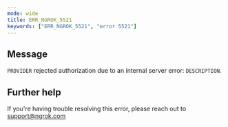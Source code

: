 ```yaml
---
mode: wide
title: ERR_NGROK_5521
keywords: ["ERR_NGROK_5521", "error 5521"]
---
```


## Message

`PROVIDER` rejected authorization due to an internal server error: `DESCRIPTION`.

## Further help

If you're having trouble resolving this error, please reach out to [support@ngrok.com](mailto:support@ngrok.com?subject=Help%20with%20ERR_NGROK_5521)
